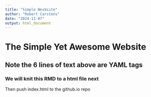 ```yaml
---
title: "Simple Wesbsite"
author: "Robert Carstens"
date: "2024-11-07"
output: html_document
---
```

# The Simple Yet Awesome Website
## Note the 6 lines of text above are YAML tags
### We will knit this RMD to a html file next
Then push index.html to the github.io repo
